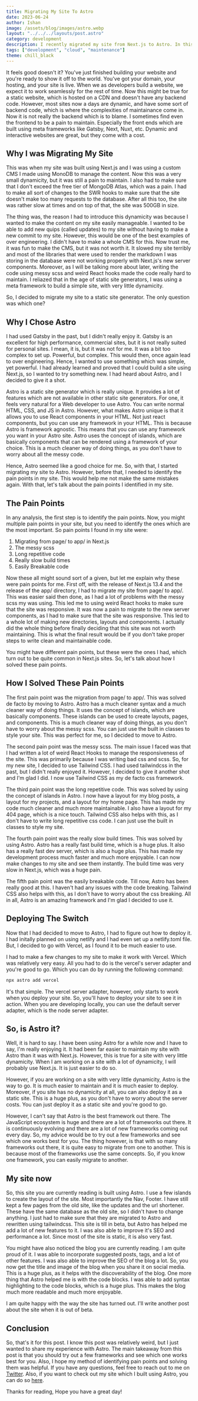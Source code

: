 ```yaml
---
title: Migrating My Site To Astro
date: 2023-06-24
author: Ishan
image: /assets/blog/images/astro.webp
layout: "../../../layouts/post.astro"
category: development
description: I recently migrated my site from Next.js to Astro. In this post, I'll be talking about why I did that and how I did that.
tags: ["development", "cloud", "maintenance"]
theme: chill_black
---
```


It feels good doesn't it? You've just finished building your website and you're ready to show it off to the world. You've got your domain, your hosting, and your site is live.
When we as developers build a website, we expect it to work seamlessly for the rest of time.
Now this might be true for a static website, which is hosted on a CDN and doesn't have any backend code.
However, most sites now a days are dynamic, and have some sort of backend code, which is where the complexities of maintainance come in.
Now it is not really the backend which is to blame. I sometimes find even the frontend to be a pain to maintain.
Especially the front ends which are built using meta frameworks like Gatsby, Next, Nuxt, etc.
Dynamic and interactive websites are great, but they come with a cost.

## Why I was Migrating My Site

This was when my site was built using Next.js and I was using a custom CMS I made using MonoDB to manage the content.
Now this was a very small dynamicity, but it was still a pain to maintain.
I also had to make sure that I don't exceed the free tier of MongoDB Atlas, which was a pain.
I had to make all sort of changes to the SWR hooks to make sure that the site doesn't make too many requests to the database.
After all this too, the site was rather slow at times and on top of that, the site was 500GB in size.

The thing was, the reason I had to introduce this dynamicity was because I wanted to make the content on my site easily manageable.
I wanted to be able to add new quips (called updates) to my site without having to make a new commit to my site.
However, this would be one of the best examples of over engineering.
I didn't have to make a whole CMS for this.
Now trust me, it was fun to make the CMS, but it was not worth it.
It slowed my site terribly and most of the libraries that were used to render the markdown I was storing in the database were not working properly with Next.js's new server components.
Moreover, as I will be talking more about later, writing the code using messy scss and weird React hooks made the code really hard to maintain.
I reliazed that in the age of static site generators, I was using a meta framework to build a simple site, with very little dynamicity.

So, I decided to migrate my site to a static site generator.
The only question was which one?

## Why I Chose Astro

I had used Gatsby in the past, but I didn't really enjoy it.
Gatsby is an excellent for high performance, commercial sites, but it is not really suited for personal sites.
I mean, it is, but it was not for me.
It was a bit too complex to set up. Powerful, but complex.
This would then, once again lead to over engineering.
Hence, I wanted to use something which was simple, yet powerful.
I had already learned and proved that I could build a site using Next.js, so I wanted to try something new.
I had heard about Astro, and I decided to give it a shot.

Astro is a static site generator which is really unique.
It provides a lot of features which are not available in other static site generators.
For one, it feels very natural for a Web developer to use Astro.
You can write normal HTML, CSS, and JS in Astro.
However, what makes Astro unique is that it allows you to use React components in your HTML.
Not just react components, but you can use any framework in your HTML.
This is because Astro is framework agnostic.
This means that you can use any framework you want in your Astro site.
Astro uses the concept of islands, which are basically components that can be rendered using a framework of your choice.
This is a much cleaner way of doing things, as you don't have to worry about all the messy code.

Hence, Astro seemed like a good choice for me.
So, with that, I started migrating my site to Astro.
However, before that, I needed to identify the pain points in my site.
This would help me not make the same mistakes again.
With that, let's talk about the pain points I identified in my site. 

## The Pain Points

In any analysis, the first step is to identify the pain points.
Now, you might multiple pain points in your site, but you need to identify the ones which are the most important.
So pain points I found in my site were:

1. Migrating from page/ to app/ in Next.js
2. The messy scss
3. Long repetitive code
4. Really slow build times
5. Easily Breakable code

Now these all might sound sort of a given, but let me explain why these were pain points for me.
First off, with the release of Next.js 13.4 and the release of the app/ directory, I had to migrate my site from page/ to app/.
This was easier said then done, as I had a lot of problems with the messy scss my was using.
This led me to using weird React hooks to make sure that the site was responsive.
It was now a pain to migrate to the new server components, as I had to make sure that the site was responsive.
This led to a whole lot of making new directories, layouts and components.
I actually did the whole thing before finally deciding that this site was not worth maintaining.
This is what the final result would be if you don't take proper steps to write clean and maintainable code.

You might have different pain points, but these were the ones I had, which turn out to be quite common in Next.js sites.
So, let's talk about how I solved these pain points.

## How I Solved These Pain Points

The first pain point was the migration from page/ to app/.
This was solved de facto by moving to Astro.
Astro has a much cleaner syntax and a much cleaner way of doing things.
It uses the concept of islands, which are basically components.
These islands can be used to create layouts, pages, and components.
This is a much cleaner way of doing things, as you don't have to worry about the messy scss.
You can just use the built in classes to style your site.
This was perfect for me, so I decided to move to Astro.

The second pain point was the messy scss.
The main issue I faced was that I had written a lot of weird React Hooks to manage the responsiveness of the site.
This was primarily because I was writing bad css and scss.
So, for my new site, I decided to use Tailwind CSS.
I had used tailwindcss in the past, but I didn't really enjoyed it.
However, I decided to give it another shot and I'm glad I did.
I now use Tailwind CSS as my de facto css framework.

The third pain point was the long repetitive code.
This was solved by using the concept of islands in Astro.
I now have a layout for my blog posts, a layout for my projects, and a layout for my home page.
This has made my code much cleaner and much more maintainable.
I also have a layout for my 404 page, which is a nice touch.
Tailwind CSS also helps with this, as I don't have to write long repetitive css code.
I can just use the built in classes to style my site.

The fourth pain point was the really slow build times.
This was solved by using Astro.
Astro has a really fast build time, which is a huge plus.
It also has a really fast dev server, which is also a huge plus.
This has made my development process much faster and much more enjoyable.
I can now make changes to my site and see them instantly.
The build time was very slow in Next.js, which was a huge pain.

The fifth pain point was the easily breakable code.
Till now, Astro has been really good at this.
I haven't had any issues with the code breaking.
Tailwind CSS also helps with this, as I don't have to worry about the css breaking.
All in all, Astro is an amazing framework and I'm glad I decided to use it.

## Deploying The Switch

Now that I had decided to move to Astro, I had to figure out how to deploy it.
I had initally planned on using netlify and I had even set up a netlify.toml file.
But, I decided to go with Vercel, as I found it to be much easier to use.

I had to make a few changes to my site to make it work with Vercel.
Which was relatively very easy.
All you had to do is the vercel's server adapter and you're good to go.
Which you can do by running the following command:

```bash
npx astro add vercel
```

It's that simple.
The vercel server adapter, however, only starts to work when you deploy your site.
So, you'll have to deploy your site to see it in action.
When you are developing locally, you can use the default server adapter, which is the node server adapter.

## So, is Astro it?

Well, it is hard to say.
I have been using Astro for a while now and I have to say, I'm really enjoying it.
It had been far easier to maintain my site with Astro than it was with Next.js.
However, this is true for a site with very little dynamicity.
When I am working on a site with a lot of dynamicity, I will probably use Next.js.
It is just easier to do so.

However, if you are working on a site with very little dynamicity, Astro is the way to go.
It is much easier to maintain and it is much easier to deploy.
Moreover, if you site has no dynamicity at all, you can also deploy it as a static site.
This is a huge plus, as you don't have to worry about the server costs.
You can just deploy it as a static site and you're good to go.

However, I can't say that Astro is the best framework out there.
The JavaScript ecosystem is huge and there are a lot of frameworks out there.
It is continuously evolving and there are a lot of new frameworks coming out every day.
So, my advice would be to try out a few frameworks and see which one works best for you.
The thing however, is that with so many frameworks out there, it is quite easy to migrate from one to another.
This is because most of the frameworks use the same concepts.
So, if you know one framework, you can easily migrate to another.

## My site now

So, this site you are currently reading is built using Astro.
I use a few islands to create the layout of the site.
Most importantly the Nav, Footer.
I have still kept a few pages from the old site, like the updates and the url shortener.
These have the same database as the old site, so I didn't have to change anything.
I just had to make sure that they are migrated to Astro and rewritten using tailwindcss.
This site is till in beta, but Astro has helped me add a lot of new features to it.
I was also able to improve it's SEO and performance a lot.
Since most of the site is static, it is also very fast.

You might have also noticed the blog you are currently reading.
I am quite proud of it. I was able to incorporate suggested posts, tags, and a lot of other features.
I was also able to improve the SEO of the blog a lot.
So, you now get the title and image of the blog when you share it on social media.
This is a huge plus, as it helps with the discoverability of the blog.
One more thing that Astro helped me is with the code blocks.
I was able to add syntax highlighting to the code blocks, which is a huge plus.
This makes the blog much more readable and much more enjoyable.

I am quite happy with the way the site has turned out.
I'll write another post about the site when it is out of beta. 

## Conclusion

So, that's it for this post.
I know this post was relatively weird, but I just wanted to share my experience with Astro.
The main takeaway from this post is that you should try out a few frameworks and see which one works best for you.
Also, I hope my method of identifying pain points and solving them was helpful.
If you have any questions, feel free to reach out to me on [Twitter](https://twitter.com/noobscience1).
Also, if you want to check out my site which I built using Astro, you can do so [here](https://beta.noobscience.rocks).

Thanks for reading, Hope you have a great day!